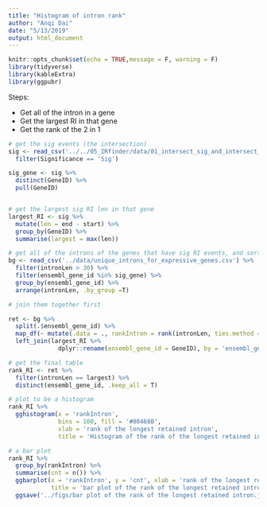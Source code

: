 ```yaml
---
title: "Histogram of intron rank"
author: "Anqi Dai"
date: "5/13/2019"
output: html_document
---
```


```r
knitr::opts_chunk$set(echo = TRUE,message = F, warning = F)
library(tidyverse)
library(kableExtra)
library(ggpubr)
```

Steps:

+ Get all of the intron in a gene
+ Get the largest RI in that gene
+ Get the rank of the 2 in 1


```r
# get the sig events (the intersection)
sig <- read_csv('../../05_IRfinder/data/01_intersect_sig_and_intersect_non_sig_locus.csv') %>%
  filter(Significance == 'Sig')

sig_gene <- sig %>%
  distinct(GeneID) %>%
  pull(GeneID)


# get the largest sig RI len in that gene
largest_RI <- sig %>%
  mutate(len = end - start) %>%
  group_by(GeneID) %>%
  summarise(largest = max(len))
```


```r
# get all of the introns of the genes that have sig RI events, and sort within each gene the intronLen in an ascending order
bg <- read_csv('../data/unique_introns_for_expressive_genes.csv') %>%
  filter(intronLen > 30) %>%
  filter(ensembl_gene_id %in% sig_gene) %>%
  group_by(ensembl_gene_id) %>%
  arrange(intronLen, .by_group =T)

# join them together first

ret <- bg %>%
  split(.$ensembl_gene_id) %>%
  map_df(~ mutate(.data = ., rankIntron = rank(intronLen, ties.method = 'first') )) %>%
  left_join(largest_RI %>%
              dplyr::rename(ensembl_gene_id = GeneID), by = 'ensembl_gene_id')

# get the final table
rank_RI <- ret %>%
  filter(intronLen == largest) %>%
  distinct(ensembl_gene_id, .keep_all = T)

```

```r
# plot to be a histogram
rank_RI %>%
  gghistogram(x = 'rankIntron', 
              bins = 100, fill = '#00468B', 
              xlab = 'rank of the longest retained intron',
              title = 'Histogram of the rank of the longest retained intron') 
```

```r
# a bar plot
rank_RI %>%
  group_by(rankIntron) %>%
  summarise(cnt = n()) %>%
  ggbarplot(x = 'rankIntron', y = 'cnt', xlab = 'rank of the longest retained intron',
            title = 'bar plot of the rank of the longest retained intron') +
  ggsave('../figs/bar plot of the rank of the longest retained intron.jpg', width = 10, height = 6, dpi = 300)
```

